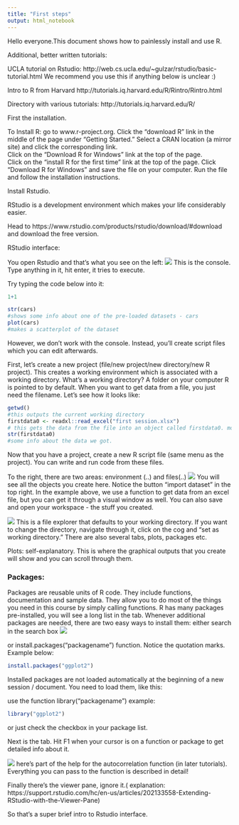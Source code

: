 ```yaml
---
title: "First steps"
output: html_notebook
---
```


Hello everyone.This document shows how to painlessly install and use R.

Additional, better written tutorials:

UCLA tutorial on Rstudio:
http://web.cs.ucla.edu/~gulzar/rstudio/basic-tutorial.html
We recommend you use this if anything below is unclear :)


Intro to R from Harvard
http://tutorials.iq.harvard.edu/R/Rintro/Rintro.html

Directory with various tutorials: http://tutorials.iq.harvard.edu/R/




First the installation.

To Install R:
go to www.r-project.org.
Click the "download R" link in the middle of the page under "Getting Started."
Select a CRAN location (a mirror site) and click the corresponding link.  
Click on the "Download R for Windows" link at the top of the page.  
Click on the "install R for the first time" link at the top of the page.
Click "Download R for Windows" and save the file on your computer.  Run the file and follow the installation instructions.  




Install Rstudio.

RStudio is a development environment which makes your life considerably easier. 

Head to https://www.rstudio.com/products/rstudio/download/#download and download the free version.


RStudio interface:

You open Rstudio and that's what you see on the left: 
![](figures/console.png)
This is the console.  Type anything in it, hit enter, it tries to execute.

Try typing the code below into it:


```r
1+1

str(cars)
#shows some info about one of the pre-loaded datasets - cars
plot(cars)
#makes a scatterplot of the dataset
```

However, we don't work with the console. Instead, you'll create script files which you can edit afterwards.

First, let's create a new project (file/new project/new directory/new R project). This creates a working environment which is associated with a working directory. What's a working directory? A folder on your computer R is pointed to by default. When you want to get data from a file, you just need the filename. Let's see how it looks like:

```r
getwd()
#this outputs the current working directory
firstdata0 <- readxl::read_excel("first session.xlsx")
# this gets the data from the file into an object called firstdata0. more about that later. 
str(firstdata0)
#some info about the data we got.

```

Now that you have a project, create a new R script file (same menu as the project). You can write and run code from these files.

To the right, there are two areas: environment (..) and files(..)
![](figures/environment.png)
You will see all the objects you create here. Notice the button "import dataset" in the top right. In the example above, we use a function to get data from an excel file, but you can get it through a visual window as well. 
You can also save and open your workspace - the stuff you created.

![](figures/workdir.png)
This is a file explorer that defaults to your working directory. If you want to change the directory, navigate through it, click on the cog and "set as working directory." There are also several tabs, plots, packages etc. 

Plots: self-explanatory. This is where the graphical outputs that you create will show and you can scroll through them.

<h3> Packages: </h3>

Packages are reusable units of R code. They include functions, documentation and sample data. They allow you to do most of the things you need in this course by simply calling functions. 
R has many packages pre-installed, you will see a long list in the tab. Whenever additional packages are needed, there are two easy ways to install them:
either search in the search box 
![](figures/sbox.png)

or install.packages("packagename") function. Notice the quotation marks. Example below:

```r
install.packages("ggplot2")
```

Installed packages are not loaded automatically at the beginning of a new session / document. You need to load them, like this:

use the function library("packagename")
example:
```r
library("ggplot2")
```
or just check the checkbox in your package list.


Next is the <help> tab. Hit F1 when your cursor is on a function or package to get detailed info about it.

![](figures/acf.png)
here's part of the help for the autocorrelation function (in later tutorials). Everything you can pass to the function is described in detail!


Finally there's the viewer pane, ignore it.(  explanation: https://support.rstudio.com/hc/en-us/articles/202133558-Extending-RStudio-with-the-Viewer-Pane)



So that's a super brief intro to Rstudio interface.


